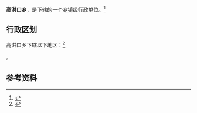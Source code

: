 {{中国乡级行政区|14/09/22/202/000}}

'''高洪口乡'''，是{{PRC admin/fullname|14/09/22/202/000|3}}下辖的一个[[乡镇|乡镇]]级行政单位。<ref>{{PRC admin/ref sgc|{{PRC admin/parent|14/09/22/202/000}}}}</ref>

== 行政区划 ==

高洪口乡下辖以下地区：<ref>{{PRC admin/ref sgc|14/09/22/202/000}}</ref>

{{PRC admin/children|14/09/22/202/000}}。

== 参考资料 ==

{{reflist}}

{{行政区划小作品}}
{{PRC admin/navcat|14/09/22/202/000}}